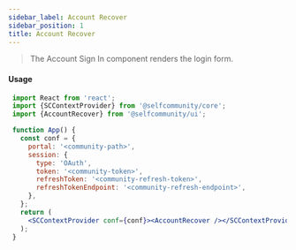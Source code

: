 ```yaml
---
sidebar_label: Account Recover
sidebar_position: 1
title: Account Recover
---
```


> The Account Sign In component renders the login form.


<Anonymous><AccountRecover/></Anonymous>

#### Usage

```jsx
 import React from 'react';
 import {SCContextProvider} from '@selfcommunity/core';
 import {AccountRecover} from '@selfcommunity/ui';

 function App() {
   const conf = {
     portal: '<community-path>',
     session: {
       type: 'OAuth',
       token: '<community-token>',
       refreshToken: '<community-refresh-token>',
       refreshTokenEndpoint: '<community-refresh-endpoint>',
     },
   };
   return (
     <SCContextProvider conf={conf}><AccountRecover /></SCContextProvider>
   );
 }
```